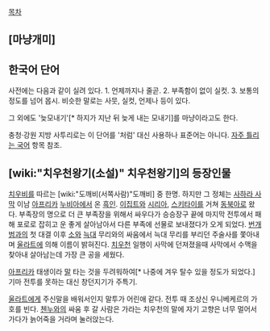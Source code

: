 [[목차]]
== [마냥개미] ==
== 한국어 단어 ==
사전에는 다음과 같이 실려 있다.
1. 언제까지나 줄곧.
2. 부족함이 없이 실컷.
3. 보통의 정도를 넘어 몹시.
비슷한 말로는 사뭇, 실컷, 언제나 등이 있다.

그 외에도 '늦모내기'[* 하지가 지난 뒤 늦게 내는 모내기]를 마냥이라고도 한다.

충청·강원 지방 사투리로는 이 단어를 '처럼' 대신 사용하나 표준어는 아니다. [[자주 틀리는 국어]] 항목 참조.

== [wiki:"치우천왕기(소설)" 치우천왕기]의 등장인물 ==
[[치우비]]를 따르는 [wiki:"도깨비(서쪽사람)"도깨비] 중 한명. 하지만 그 정체는 [[사하라 사막]] 이남 [[아프리카]] [[누비아]]에서 온 [[흑인]]. [[이집트]]와 [[시리아]], [[스키타이]]를 거쳐 [[동북아]]로 왔다. 부족장의 명으로 더 큰 부족장을 위해서 싸우다가 승승장구 끝에 마지막 전투에서 패해 포로로 잡히고 운 좋게 살아남아서 다른 부족에 선물로 보내졌다가 오게 되었다.
[[번개범]]과의 첫 대결 이후 [[소]]와 [[늑대]] 무리와의 싸움에서 늑대 무리를 부리던 주술사를 쫓아내며 [[울라트]]에 의해 이름이 밝혀진다.
[[치우천]] 일행이 사막에 던져졌을때 사막에서 수맥을 찾아내 살아남는데 가장 큰 공을 세웠다.

[[아프리카]] 태생이라 [[말]] 타는 것을 두려워하여[* 나중에 겨우 탈수 있을 정도가 되었다.] 기마 전투를 못하는 대신 창던지기가 주특기.

[[울라트]]에게 주신말을 배워서인지 말투가 어린애 같다. 전투 때 조상신 우니베케르의 가호를 빈다. [[첸누]]와의 싸움 후 갈 사람은 가라는 치우천의 말에 자기 고향은 너무 멀어서 가다가 늙어죽을 거라며 눌러앉는다.
